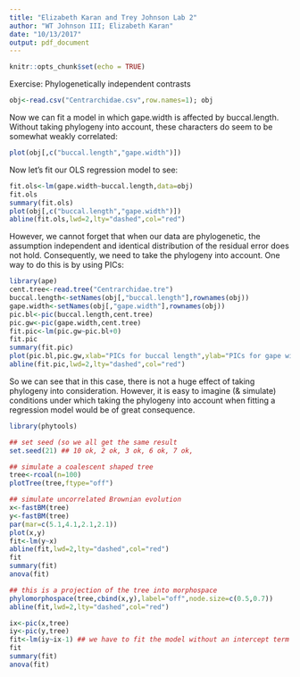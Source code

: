 ```yaml
---
title: "Elizabeth Karan and Trey Johnson Lab 2"
author: "WT Johnson III; Elizabeth Karan"
date: "10/13/2017"
output: pdf_document
---
```


```r
knitr::opts_chunk$set(echo = TRUE)
```
Exercise: Phylogenetically independent contrasts
```r
obj<-read.csv("Centrarchidae.csv",row.names=1); obj
```
Now we can fit a model in which gape.width is affected by buccal.length. Without taking phylogeny into account, these characters do seem to be somewhat weakly correlated:
```r
plot(obj[,c("buccal.length","gape.width")])
```
Now let’s fit our OLS regression model to see:
```r
fit.ols<-lm(gape.width~buccal.length,data=obj)
fit.ols
summary(fit.ols)
plot(obj[,c("buccal.length","gape.width")])
abline(fit.ols,lwd=2,lty="dashed",col="red")
```
However, we cannot forget that when our data are phylogenetic, the assumption independent and identical distribution of the residual error does not hold. Consequently, we need to take the phylogeny into account. One way to do this is by using PICs:
```r
library(ape)
cent.tree<-read.tree("Centrarchidae.tre")
buccal.length<-setNames(obj[,"buccal.length"],rownames(obj))
gape.width<-setNames(obj[,"gape.width"],rownames(obj))
pic.bl<-pic(buccal.length,cent.tree)
pic.gw<-pic(gape.width,cent.tree)
fit.pic<-lm(pic.gw~pic.bl+0)
fit.pic
summary(fit.pic)
plot(pic.bl,pic.gw,xlab="PICs for buccal length",ylab="PICs for gape width")
abline(fit.pic,lwd=2,lty="dashed",col="red")
```
So we can see that in this case, there is not a huge effect of taking phylogeny into consideration. However, it is easy to imagine (& simulate) conditions under which taking the phylogeny into account when fitting a regression model would be of great consequence.
```r
library(phytools)

## set seed (so we all get the same result
set.seed(21) ## 10 ok, 2 ok, 3 ok, 6 ok, 7 ok, 

## simulate a coalescent shaped tree
tree<-rcoal(n=100)
plotTree(tree,ftype="off")

## simulate uncorrelated Brownian evolution
x<-fastBM(tree)
y<-fastBM(tree)
par(mar=c(5.1,4.1,2.1,2.1))
plot(x,y)
fit<-lm(y~x)
abline(fit,lwd=2,lty="dashed",col="red")
fit
summary(fit)
anova(fit)

## this is a projection of the tree into morphospace
phylomorphospace(tree,cbind(x,y),label="off",node.size=c(0.5,0.7))
abline(fit,lwd=2,lty="dashed",col="red")
```
```r
ix<-pic(x,tree)
iy<-pic(y,tree)
fit<-lm(iy~ix-1) ## we have to fit the model without an intercept term
fit
summary(fit)
anova(fit)
```






